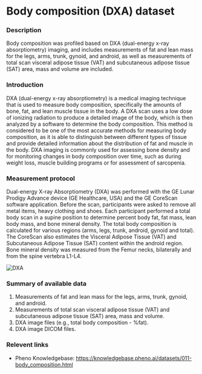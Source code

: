 # Body composition (DXA) dataset

### Description
Body composition was profiled based on DXA (dual-energy x-ray absorptiometry) imaging, and includes measurements of fat and lean mass for the legs, arms, trunk, gynoid, and android, as well as measurements of total scan visceral adipose tissue (VAT) and subcutaneous adipose tissue (SAT) area, mass and volume are included.

### Introduction
DXA (dual-energy x-ray absorptiometry) is a medical imaging technique that is used to measure body composition, specifically the amounts of bone, fat, and lean muscle tissue in the body. A DXA scan uses a low dose of ionizing radiation to produce a detailed image of the body, which is then analyzed by a software to determine the body composition. This method is considered to be one of the most accurate methods for measuring body composition, as it is able to distinguish between different types of tissue and provide detailed information about the distribution of fat and muscle in the body. DXA imaging is commonly used for assessing bone density and for monitoring changes in body composition over time, such as during weight loss, muscle building programs or for assessment of sarcopenia.

### Measurement protocol
Dual-energy X-ray Absorptiometry (DXA) was performed with the GE Lunar Prodigy Advance device (GE Healthcare, USA) and the GE CoreScan software application. Before the scan, participants were asked to remove all metal items, heavy clothing and shoes. Each participant performed a total body scan in a supine position to determine percent body fat, fat mass, lean body mass, and bone mineral density. The total body composition is calculated for various regions (arms, legs, trunk, android, gynoid and total). The CoreScan also estimates the Visceral Adipose Tissue (VAT) and Subcutaneous Adipose Tissue (SAT) content within the android region. Bone mineral density was measured from the Femur necks, bilaterally and from the spine vertebra L1-L4. 

![DXA](/md/folders/11/dxa_machine.jpeg)

### Summary of available data
1. Measurements of fat and lean mass for the legs, arms, trunk, gynoid, and android.
2. Measurements of total scan visceral adipose tissue (VAT) and subcutaneous adipose tissue (SAT) area, mass and volume.
3. DXA image files (e.g., total body composition - %fat).
4. DXA image DICOM files.

### Relevent links
* Pheno Knowledgebase: https://knowledgebase.pheno.ai/datasets/011-body_composition.html

